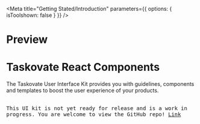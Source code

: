 
<Meta 
  title="Getting Stated/Introduction" 
  parameters={{ options: { isToolshown: false } }} 
/>

# Preview

<Preview>
  <Story name="Introduction">
    <h1>Taskovate React Components</h1>
    <p>The Taskovate User Interface Kit provides you with guidelines, components and templates to boost the user experience of your products.</p>
    <br/>
    <tt>This UI kit is not yet ready for release and is a work in progress. You are welcome to view the GitHub repo! <a href="https://github.com/taskovate/taskovate-components-react">Link</a></tt>
  </Story>
</Preview>
